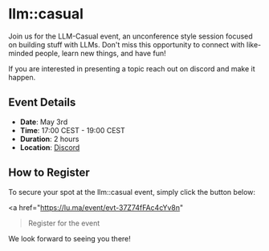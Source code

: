 # llm::casual

Join us for the LLM-Casual event, an unconference style session focused on building stuff with LLMs. Don't miss this opportunity to connect with like-minded people, learn new things, and have fun!

If you are interested in presenting a topic reach out on discord and make it happen.

## Event Details

- **Date**: May 3rd
- **Time**: 17:00 CEST - 19:00 CEST
- **Duration**: 2 hours
- **Location**: [Discord](https://discord.gg/RmpveRBtkW?event=1095230992031170631)

## How to Register

To secure your spot at the llm::casual event, simply click the button below:

<a
  href="https://lu.ma/event/evt-37Z74fFAc4cYv8n"
>Register for the event
</a>

We look forward to seeing you there!
